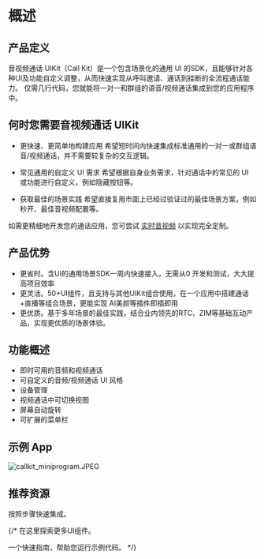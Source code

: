 # 概述

## 产品定义

音视频通话 UIKit（Call Kit）是一个包含场景化的通用 UI 的SDK，且能够针对各种UI及功能自定义调整，从而快速实现从呼叫邀请、通话到挂断的全流程通话能力。
仅需几行代码，您就能将一对一和群组的语音/视频通话集成到您的应用程序中。

## 何时您需要音视频通话 UIKit

- 更快速、更简单地构建应用
希望短时间内快速集成标准通用的一对一或群组语音/视频通话，并不需要较复杂的交互逻辑。

- 常见通用的自定义 UI 需求
希望根据自身业务需求，针对通话中的常见的 UI 或功能进行自定义，例如隐藏按钮等。

- 获取最佳的场景实践
希望直接复用市面上已经过验证过的最佳场景方案，例如秒开、最佳音视频配置等。

如需更精细地开发您的通话应用，您可尝试 [实时音视频](https://doc-zh.zego.im/article/overview?key=ExpressVideoSDK&platform=android&language=Java) 以实现完全定制。

## 产品优势
- 更省时。含UI的通用场景SDK一周内快速接入，无需从0 开发和测试，大大提高项目效率
- 更灵活。50+UI组件，且支持与其他UIKit组合使用，在一个应用中搭建通话+直播等组合场景，更能实现 AI美颜等插件即插即用
- 更优质。基于多年场景的最佳实践，结合业内领先的RTC、ZIM等基础互动产品，实现更优质的场景体验。

## 功能概述

- 即时可用的音频和视频通话
- 可自定义的音频/视频通话 UI 风格
- 设备管理
- 视频通话中可切换视图
- 屏幕自动旋转
- 可扩展的菜单栏

## 示例 App

<CardGroup cols={2}>
<Card title="扫码体验" href="">
<Frame width="128" height="128" caption="">
    <img src="https://media-resource.spreading.io/docuo/workspace564/27e54a759d23575969552654cb45bf89/d20d8b95db.JPEG" alt="callkit_miniprogram.JPEG"/>
</Frame>
</Card>
</CardGroup>

## 推荐资源

<CardGroup cols={2}>
  
  <Card title="快速开始" href="./02-Quick start.mdx">
    按照步骤快速集成。
  </Card>

  {/* <Card title="组件概述" href="./03-UI components/01-Overview.mdx">
    在这里探索更多UI组件。
  </Card>

  <Card title="运行示例代码" href="https://github.com/ZEGOCLOUD/zego_inapp_chat_uikit_example_android" target="_blank">
    一个快速指南，帮助您运行示例代码。
  </Card> */}

</CardGroup>
